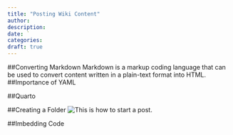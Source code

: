 ```yaml
---
title: "Posting Wiki Content"
author: 
description: 
date: `
categories:
draft: true
---
```

##Converting Markdown
Markdown is a markup coding language that can be used to convert content written in a plain-text format into HTML. 
##Importance of YAML

##Quarto

##Creating a Folder
![This is how to start a post.](make-github-blogpost.gif)

##Imbedding Code

